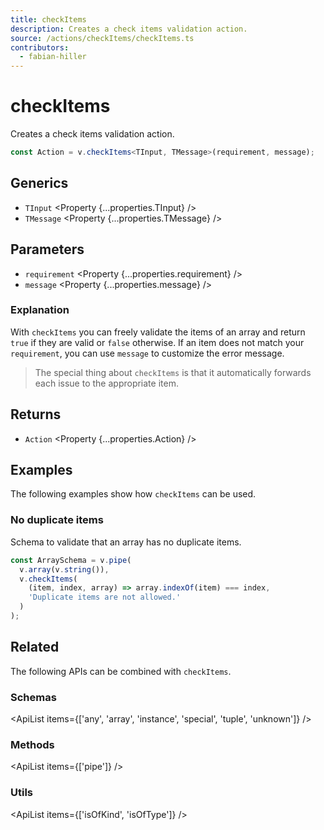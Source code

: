 ```yaml
---
title: checkItems
description: Creates a check items validation action.
source: /actions/checkItems/checkItems.ts
contributors:
  - fabian-hiller
---
```



# checkItems

Creates a check items validation action.

```ts
const Action = v.checkItems<TInput, TMessage>(requirement, message);
```

## Generics

- `TInput` <Property {...properties.TInput} />
- `TMessage` <Property {...properties.TMessage} />

## Parameters

- `requirement` <Property {...properties.requirement} />
- `message` <Property {...properties.message} />

### Explanation

With `checkItems` you can freely validate the items of an array and return `true` if they are valid or `false` otherwise. If an item does not match your `requirement`, you can use `message` to customize the error message.

> The special thing about `checkItems` is that it automatically forwards each issue to the appropriate item.

## Returns

- `Action` <Property {...properties.Action} />

## Examples

The following examples show how `checkItems` can be used.

### No duplicate items

Schema to validate that an array has no duplicate items.

```ts
const ArraySchema = v.pipe(
  v.array(v.string()),
  v.checkItems(
    (item, index, array) => array.indexOf(item) === index,
    'Duplicate items are not allowed.'
  )
);
```

## Related

The following APIs can be combined with `checkItems`.

### Schemas

<ApiList items={['any', 'array', 'instance', 'special', 'tuple', 'unknown']} />

### Methods

<ApiList items={['pipe']} />

### Utils

<ApiList items={['isOfKind', 'isOfType']} />

